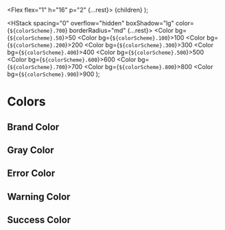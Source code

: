 
<Meta title="StyleGuide/Colors" />

  <Flex flex="1" h="16" p="2" {...rest}>
    <Box
      bg="white"
      d="inline-block"
      px="2"
      py="1"
      m="auto"
      fontSize="xs"
      fontWeight="bold"
      borderRadius="md"
    >
      {children}
    </Box>
  </Flex>
);

  <HStack spacing="0" overflow="hidden" boxShadow="lg" color={`${colorScheme}.700`} borderRadius="md" {...rest}>
    <Color bg={`${colorScheme}.50`}>50</Color>
    <Color bg={`${colorScheme}.100`}>100</Color>
    <Color bg={`${colorScheme}.200`}>200</Color>
    <Color bg={`${colorScheme}.300`}>300</Color>
    <Color bg={`${colorScheme}.400`}>400</Color>
    <Color bg={`${colorScheme}.500`}>500</Color>
    <Color bg={`${colorScheme}.600`}>600</Color>
    <Color bg={`${colorScheme}.700`}>700</Color>
    <Color bg={`${colorScheme}.800`}>800</Color>
    <Color bg={`${colorScheme}.900`}>900</Color>
  </HStack>
);

# Colors

## Brand Color

<Story name="Brand">
  <Colors colorScheme="brand" />
</Story>

## Gray Color

<Story name="Gray">
  <Colors colorScheme="gray" />
</Story>

## Error Color

<Story name="Error">
  <Colors colorScheme="error" />
</Story>

## Warning Color

<Story name="Warning">
  <Colors colorScheme="warning" />
</Story>

## Success Color

<Story name="Success">
  <Colors colorScheme="success" />
</Story>
